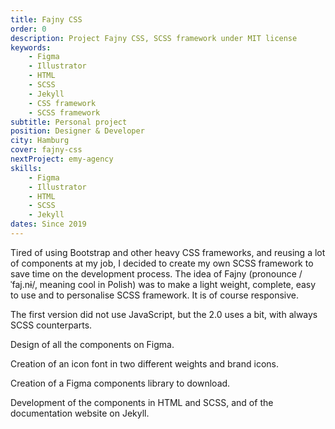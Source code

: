 ```yaml
---
title: Fajny CSS
order: 0
description: Project Fajny CSS, SCSS framework under MIT license
keywords:
    - Figma
    - Illustrator
    - HTML
    - SCSS
    - Jekyll
    - CSS framework
    - SCSS framework
subtitle: Personal project
position: Designer & Developer
city: Hamburg
cover: fajny-css
nextProject: emy-agency
skills:
    - Figma
    - Illustrator
    - HTML
    - SCSS
    - Jekyll
dates: Since 2019
---
```


<Section title="Overview">
<Fade>

Tired of using Bootstrap and other heavy CSS frameworks, and reusing a lot of components at my job, I decided to create my own SCSS framework to save time on the development process. The idea of Fajny (pronounce /ˈfaj.nɨ/, meaning cool in Polish) was to make a light weight, complete, easy to use and to personalise SCSS framework. It is of course responsive.

</Fade>
<Fade>

The first version did not use JavaScript, but the 2.0 uses a bit, with always SCSS counterparts.

</Fade>
</Section>

<Section title="Design" img="components-fajny-css.jpg" alt="Components Fajny CSS">

<Fade>

Design of all the components on Figma.

</Fade>
</Section>

<Section title="Icons" img="icons-fajny-css.jpg" alt="Icons Fajny CSS">

<Fade>

Creation of an icon font in two different weights and brand icons.

</Fade>
</Section>

<Section title="Figma" img="figma-file-fajny-css.png" alt="Figma file Fajny CSS" url="https://www.figma.com/file/mXSkQtWqgcexCNypVvJ9FG/Fajny-CSS-Components-library/duplicate">
<Fade>

Creation of a Figma components library to download.

</Fade>
</Section>

<Section title="Documentation" img="website-fajny-css.png" alt="Website Fajny CSS" url="https://fajny-css.github.io/">

<Fade>

Development of the components in HTML and SCSS, and of the documentation website on Jekyll.

</Fade>
</Section>

<LinkBehance url="https://www.behance.net/gallery/85876191/Fajny-CSS" />

